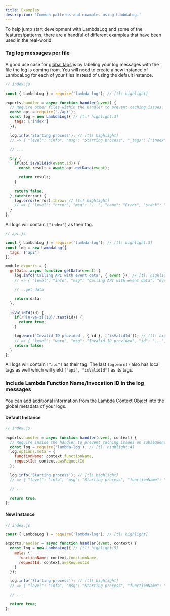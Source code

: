 ```yaml
---
title: Examples
description: 'Common patterns and examples using LambdaLog.'
---
```


To help jump start development with LambdaLog and some of the features/patterns, there are a handful of different examples that have been used in the real-world.

### Tag log messages per file
A good use case for [global tags](/docs/[v]/tagging) is by labeling your log messages with the file the log is coming from. You will need to create a new instance of LambdaLog for each of your files instead of using the default instance.

```js
// index.js

const { LambdaLog } = require('lambda-log'); // [tl! highlight]

exports.handler = async function handler(event) {
  // Require other files within the handler to prevent caching issues.
  const api = require('./api');
  const log = new LambdaLog({ // [tl! highlight:3]
    tags: ['index']
  });

  log.info('Starting process'); // [tl! highlight]
  // => { "level": "info", "msg": "Starting process", "_tags": ["index"] } [tl! reindex(null) .select-none]

  // ...

  try {
    if(api.isValidId(event.id)) {
      const result = await api.getData(event);

      return result;
    }

    return false;
  } catch(error) {
    log.error(error).throw; // [tl! highlight]
    // => { "level": "error", "msg": "...", "name": "Error", "stack": "...", "_tags": ["index"] } [tl! reindex(null) .select-none]
  }
};
```
All logs will contain `["index"]` as their tag.

```js
// api.js

const { LambdaLog } = require('lambda-log'); // [tl! highlight:3]
const log = new LambdaLog({
  tags: ['api']
});

module.exports = {
  getData: async function getData(event) {
    log.info('Calling API with event data', { event }); // [tl! highlight]
    // => { "level": "info", "msg": "Calling API with event data", "event": { ... }, "_tags": ["api"] } [tl! reindex(null) .select-none]

    // ..get data

    return data;
  },

  isValidId(id) {
    if(/^[0-9a-z]{10}/.test(id)) {
      return true;
    }

    log.warn(`Invalid ID provided`, { id }, ['isValidId']); // [tl! highlight]
    // => { "level": "warn", "msg": "Invalid ID provided", "id": "...", "_tags": ["api", "isValidId"] } [tl! reindex(null) .select-none]
    return false;
  }
};
```
All logs will contain `["api"]` as their tag. The last `log.warn()` also has local tags as well which will yield `["api", "isValidId"]` as its tags.


### Include Lambda Function Name/Invocation ID in the log messages
You can add additional information from the [Lambda Context Object](https://docs.aws.amazon.com/lambda/latest/dg/nodejs-context.html) into the global metadata of your logs.

<!--tabs-->
#### Default Instance
```js
// index.js

exports.handler = async function handler(event, context) {
  // Require inside the handler to prevent caching issues on subsequent executions
  const log = require('lambda-log'); // [tl! highlight:4]
  log.options.meta = {
    functionName: context.functionName,
    requestId: context.awsRequestId
  };

  log.info('Starting process'); // [tl! highlight]
  // => { "level": "info", "msg": "Starting process", "functionName": "my-lambda-function", "requestId": "xxx", "_tags": [] } [tl! reindex(null) .select-none]

  // ...

  return true;
};
```

#### New Instance
```js
// index.js

const { LambdaLog } = require('lambda-log'); // [tl! highlight]

exports.handler = async function handler(event, context) {
  const log = new LambdaLog({ // [tl! highlight:5]
    meta: {
      functionName: context.functionName,
      requestId: context.awsRequestId
    }
  });

  log.info('Starting process'); // [tl! highlight]
  // => { "level": "info", "msg": "Starting process", "functionName": "my-lambda-function", "requestId": "xxx", "_tags": [] } [tl! reindex(null) .select-none]

  // ...

  return true;
};
```
<!--/tabs-->
